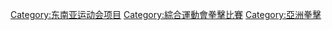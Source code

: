 [[Category:东南亚运动会项目|Category:东南亚运动会项目]]
[[Category:綜合運動會拳擊比賽|Category:綜合運動會拳擊比賽]]
[[Category:亞洲拳擊|Category:亞洲拳擊]]